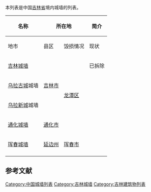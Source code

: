 本列表是中国[[吉林省|吉林省]]境内城墙的列表。

{| class="wikitable" 
|-
! rowspan=2 | 名称
! colspan=2 | 所在地
! colspan=2 | 简介
! rowspan=2 | 备注
|- 
! 地市
! 县区
! 毁损情况
! 现状
|- 
|style="white-space:nowrap"|[[吉林城墙|吉林城墙]]||rowspan=3|[[吉林市|吉林市]]|| ||已拆除 || ||
|- 
|[[乌拉古城|乌拉古城]]城墙||rowspan=2|[[龙潭区_(吉林市)|龙潭区]]|| || ||
|- 
|[[乌拉新城|乌拉新城]]城墙|| || ||
|- 
|[[通化城墙|通化城墙]]||[[通化市|通化市]]|| || || ||
|- 
|[[珲春城墙|珲春城墙]]||[[延边朝鲜族自治州|延边州]]||[[珲春市|珲春市]]|| || ||
|- 
|}

==参考文献==
{{reflist}}

{{中国各地城墙列表}}

[[Category:中国城墙列表|Category:中国城墙列表]]
[[Category:吉林城墙|Category:吉林城墙]]
[[Category:吉林建筑物列表|Category:吉林建筑物列表]]
